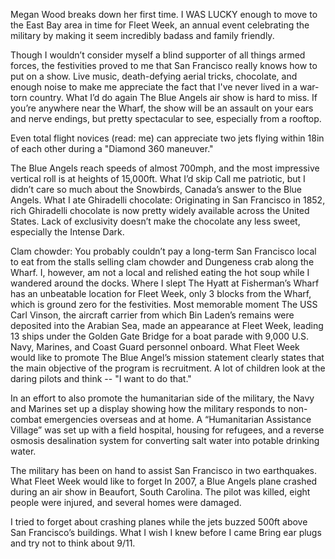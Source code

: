 Megan Wood breaks down her first time.
I WAS LUCKY enough to move to the East Bay area in time for Fleet Week, an annual event celebrating the military by making it seem incredibly badass and family friendly.

Though I wouldn’t consider myself a blind supporter of all things armed forces, the festivities proved to me that San Francisco really knows how to put on a show. Live music, death-defying aerial tricks, chocolate, and enough noise to make me appreciate the fact that I've never lived in a war-torn country.
What I’d do again
The Blue Angels air show is hard to miss. If you’re anywhere near the Wharf, the show will be an assault on your ears and nerve endings, but pretty spectacular to see, especially from a rooftop.

Even total flight novices (read: me) can appreciate two jets flying within 18in of each other during a "Diamond 360 maneuver."

The Blue Angels reach speeds of almost 700mph, and the most impressive vertical roll is at heights of 15,000ft.
What I’d skip
Call me patriotic, but I didn’t care so much about the Snowbirds, Canada’s answer to the Blue Angels.
What I ate
Ghiradelli chocolate: Originating in San Francisco in 1852, rich Ghiradelli chocolate is now pretty widely available across the United States. Lack of exclusivity doesn’t make the chocolate any less sweet, especially the Intense Dark.

Clam chowder: You probably couldn’t pay a long-term San Francisco local to eat from the stalls selling clam chowder and Dungeness crab along the Wharf. I, however, am not a local and relished eating the hot soup while I wandered around the docks.
Where I slept
The Hyatt at Fisherman’s Wharf has an unbeatable location for Fleet Week, only 3 blocks from the Wharf, which is ground zero for the festivities.
Most memorable moment
The USS Carl Vinson, the aircraft carrier from which Bin Laden’s remains were deposited into the Arabian Sea, made an appearance at Fleet Week, leading 13 ships under the Golden Gate Bridge for a boat parade with 9,000 U.S. Navy, Marines, and Coast Guard personnel onboard.
What Fleet Week would like to promote
The Blue Angel’s mission statement clearly states that the main objective of the program is recruitment. A lot of children look at the daring pilots and think -- "I want to do that."

In an effort to also promote the humanitarian side of the military, the Navy and Marines set up a display showing how the military responds to non-combat emergencies overseas and at home. A “Humanitarian Assistance Village” was set up with a field hospital, housing for refugees, and a reverse osmosis desalination system for converting salt water into potable drinking water.

The military has been on hand to assist San Francisco in two earthquakes.
What Fleet Week would like to forget
In 2007, a Blue Angels plane crashed during an air show in Beaufort, South Carolina. The pilot was killed, eight people were injured, and several homes were damaged.

I tried to forget about crashing planes while the jets buzzed 500ft above San Francisco’s buildings.
What I wish I knew before I came
Bring ear plugs and try not to think about 9/11.